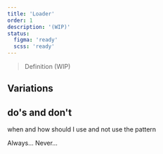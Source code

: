 ```yaml
---
title: 'Loader'
order: 1
description: '(WIP)'
status:
  figma: 'ready'
  scss: 'ready'
---
```


> Definition (WIP)

<Story id="loading-loader--default" />

## Variations

## do's and don't

when and how should I use and not use the pattern

<HintItem>Always...</HintItem>
<HintItem dont="true">Never...</HintItem>
